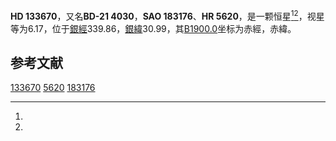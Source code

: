 {{Starbox begin
| name = HD 133670
}}
{{Starbox observe
| epoch = [[J2000.0|J2000.0]]
| constell = {{星座名待查}}<ref name=SIMBAD>{{cite web
 | url=http://simbad.u-strasbg.fr/simbad/sim-id?Ident=HR+5620
 | title=Pulsating variable Star
 | publisher=Centre de Données astronomiques de Strasbourg
 | work=SIMBAD
 | accessdate=2012-07-13
 | archive-date=2016-03-16
 | archive-url=https://web.archive.org/web/20160316165408/http://simbad.u-strasbg.fr/simbad/sim-id?Ident=HR%205620
 | dead-url=no
 }}</ref><ref name=DATA>{{cite web
 | url=http://vizier.u-strasbg.fr/viz-bin/VizieR-5?-out.add=.&-source=5050&-corr=PK=HR&-out.max=9999&HR=5620
 | title=VizieR Detailed Page
 | accessdate=2012-07-13
 | archive-date=2016-03-05
 | archive-url=https://web.archive.org/web/20160305082359/http://vizier.u-strasbg.fr/viz-bin/VizieR-5?-out.add=.&-source=5050&-corr=PK=HR&-out.max=9999&HR=5620
 | dead-url=no
 }}</ref>
| 星官 = 
| ra = {{RA|15|6|27.1}}<ref name=SIMBAD /><ref name=DATA />
| dec = {{DEC|-22|1|55}}<ref name=SIMBAD /><ref name=DATA />
| appmag_v = 6.17<ref name=SIMBAD /><ref name=DATA />
}}
{{Starbox character
| class = gK1<ref name=SIMBAD /><ref name=DATA />
| b-v = 1.05<ref name=SIMBAD /><ref name=DATA />
| u-b = <ref name=SIMBAD /><ref name=DATA />
| r-i = <ref name=SIMBAD /><ref name=DATA />
| variable = 
}}
{{Starbox astrometry
| radial_v = 
| prop_mo_ra = 5
| parallax = 
| p_error = 
}}
{{Starbox catalog
| names =BD-21 4030，[[SAO星表|SAO]] 183176，[[HD星表|HD]] 133670，[[HR星表|HR]] 5620}}
{{Starbox reference |Simbad=HR+5620}}
{{Starbox end}}

'''HD 133670'''，又名'''BD-21 4030'''，'''SAO 183176'''、'''HR 5620'''，是一颗恒星<ref name=SIMBAD /><ref name=DATA />，视星等为6.17，位于[[銀道座標系|銀經]]339.86，[[銀道座標系|銀緯]]30.99，其[[B1900.0|B1900.0]]坐标为赤經{{RA|15|0|40.8}}，赤緯{{DEC|-21|30.99|34}}。

== 参考文献 ==
{{reflist}}

{{star-stub}}

[[Category:HD和HDE天體|133670]]
[[Category:HR天體|5620]]
[[Category:SAO天體|183176]]